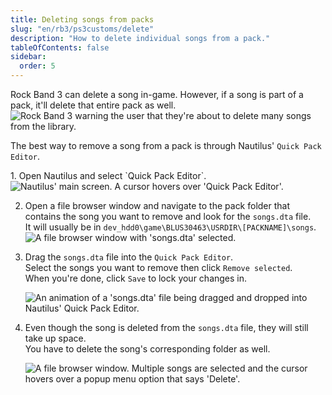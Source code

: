 ```yaml
---
title: Deleting songs from packs
slug: "en/rb3/ps3customs/delete"
description: "How to delete individual songs from a pack."
tableOfContents: false
sidebar:
  order: 5
---
```


Rock Band 3 can delete a song in-game. However, if a song is part of a pack, it'll delete that entire pack as well.  
<Image src={rb3delwarn} alt="Rock Band 3 warning the user that they're about to delete many songs from the library." />

The best way to remove a song from a pack is through Nautilus' `Quick Pack Editor`.

<Steps>
1. Open Nautilus and select `Quick Pack Editor`.
    <Image src={nautilushomepack} alt="Nautilus' main screen. A cursor hovers over 'Quick Pack Editor'." />

2. Open a file browser window and navigate to the pack folder that contains the song you want to remove and look for the `songs.dta` file.  
It will usually be in `dev_hdd0\game\BLUS30463\USRDIR\[PACKNAME]\songs`.
    <Image src={findfolder} alt="A file browser window with 'songs.dta' selected." />

3. Drag the `songs.dta` file into the `Quick Pack Editor`.  
Select the songs you want to remove then click `Remove selected`.  
When you're done, click `Save` to lock your changes in.  

    <Image src={nautiluspackdrag} alt="An animation of a 'songs.dta' file being dragged and dropped into Nautilus' Quick Pack Editor." />

4. Even though the song is deleted from the `songs.dta` file, they will still take up space.  
You have to delete the song's corresponding folder as well.

    <Image src={packdelfolder} alt="A file browser window. Multiple songs are selected and the cursor hovers over a popup menu option that says 'Delete'." />
</Steps>